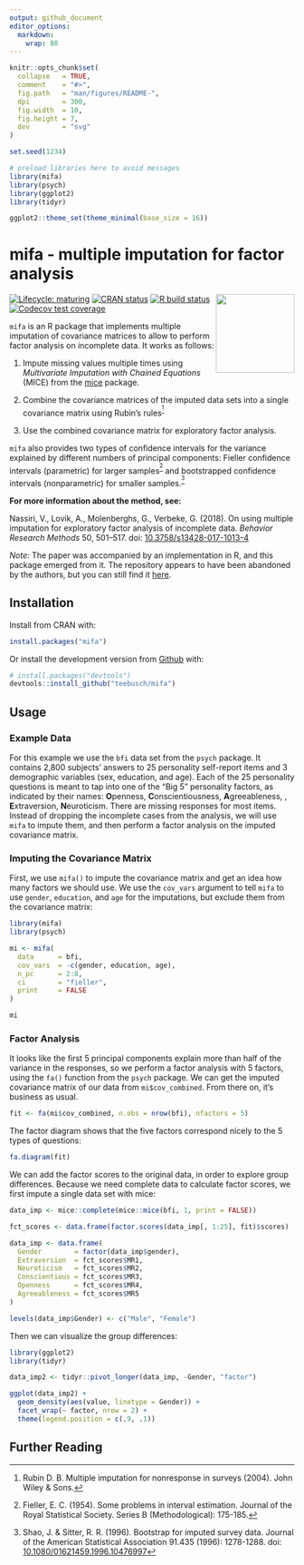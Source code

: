 ```yaml
---
output: github_document
editor_options: 
  markdown: 
    wrap: 80
---
```


<!-- README.md is generated from README.Rmd. Please edit that file -->

```r
knitr::opts_chunk$set(
  collapse   = TRUE,
  comment    = "#>",
  fig.path   = "man/figures/README-",
  dpi        = 300,
  fig.width  = 10,
  fig.height = 7,
  dev        = "svg"
)

set.seed(1234)

# preload libraries here to avoid messages
library(mifa)
library(psych)
library(ggplot2)
library(tidyr)

ggplot2::theme_set(theme_minimal(base_size = 16))
```

# mifa - multiple imputation for factor analysis
<img src='man/figures/logo.png' align="right" height="139" />

<!-- badges: start -->

[![Lifecycle: maturing](https://img.shields.io/badge/lifecycle-maturing-blue.svg)](https://www.tidyverse.org/lifecycle/#maturing)
[![CRAN status](https://www.r-pkg.org/badges/version/mifa)](https://CRAN.R-project.org/package=mifa)
[![R build status](https://github.com/teebusch/mifa/workflows/R-CMD-check/badge.svg)](https://github.com/teebusch/mifa/actions)
[![Codecov test coverage](https://codecov.io/gh/Teebusch/mifa/branch/master/graph/badge.svg)](https://codecov.io/gh/Teebusch/mifa?branch=master)

<!-- badges: end -->

`mifa` is an R package that implements multiple imputation of covariance
matrices to allow to perform factor analysis on incomplete data. It works as
follows:

1.  Impute missing values multiple times using *Multivariate Imputation with
    Chained Equations* (MICE) from the [mice](https://amices.org/mice/) package.

2.  Combine the covariance matrices of the imputed data sets into a single
    covariance matrix using Rubin's rules<sup>^[Rubin D. B. Multiple imputation
    for nonresponse in surveys (2004). John Wiley & Sons.]</sup>

3.  Use the combined covariance matrix for exploratory factor analysis.

`mifa` also provides two types of confidence intervals for the variance
explained by different numbers of principal components: 
Fieller confidence intervals (parametric) for larger samples<sup>^[Fieller, E. 
C. (1954). Some problems in interval estimation. Journal of the Royal 
Statistical Society. Series B (Methodological): 175-185.]</sup> 
and bootstrapped confidence intervals (nonparametric) for smaller 
samples.<sup>^[Shao, J. & Sitter, R. R. (1996). Bootstrap for imputed survey 
data. Journal of the American Statistical Association 91.435 (1996): 1278-1288. doi: [10.1080/01621459.1996.10476997](https://dx.doi.org/10.1080/01621459.1996.10476997)]</sup>

**For more information about the method, see:**

Nassiri, V., Lovik, A., Molenberghs, G., Verbeke, G. (2018). On using multiple
imputation for exploratory factor analysis of incomplete data. *Behavior
Research Methods* 50, 501–517. doi:  [10.3758/s13428-017-1013-4](https://doi.org/10.3758/s13428-017-1013-4)

*Note:* The paper was accompanied by an implementation in R, and this package
emerged from it. The repository appears to have been abandoned by the authors,
but you can still find it [here](https://github.com/vahidnassiri/mifa).

## Installation

Install from CRAN with:

```r
install.packages("mifa")
```

Or install the development version from [Github](https://github.com/teebusch/mifa) with:

``` r
# install.packages("devtools")
devtools::install_github("teebusch/mifa")
```

## Usage

### Example Data

For this example we use the `bfi` data set from the `psych` package. It contains
2,800 subjects' answers to 25 personality self-report items and 3 demographic
variables (sex, education, and age). Each of the 25 personality questions is
meant to tap into one of the "Big 5" personality factors, as indicated by their
names: **O**penness, **C**onscientiousness, **A**greeableness, ,
**E**xtraversion, **N**euroticism. There are missing responses for most items.
Instead of dropping the incomplete cases from the analysis, we will use `mifa`
to impute them, and then perform a factor analysis on the imputed covariance
matrix.

### Imputing the Covariance Matrix

First, we use `mifa()` to impute the covariance matrix and get an idea how many
factors we should use. We use the `cov_vars` argument to tell `mifa` to use
`gender`, `education`, and `age` for the imputations, but exclude them from the
covariance matrix:

```r
library(mifa)
library(psych)

mi <- mifa(
  data      = bfi, 
  cov_vars  = -c(gender, education, age),
  n_pc      = 2:8, 
  ci        = "fieller", 
  print     = FALSE
)

mi
```

### Factor Analysis

It looks like the first 5 principal components explain more than half of the
variance in the responses, so we perform a factor analysis with 5 factors, using
the `fa()` function from the `psych` package. We can get the imputed covariance
matrix of our data from `mi$cov_combined`. From there on, it's business as
usual.

```r
fit <- fa(mi$cov_combined, n.obs = nrow(bfi), nfactors = 5)
```

The factor diagram shows that the five factors correspond nicely to the 5 types
of questions:

```r
fa.diagram(fit)
```

We can add the factor scores to the original data, in order to explore group
differences. Because we need complete data to calculate factor scores, we first
impute a single data set with mice:

```r
data_imp <- mice::complete(mice::mice(bfi, 1, print = FALSE))

fct_scores <- data.frame(factor.scores(data_imp[, 1:25], fit)$scores)

data_imp <- data.frame(
  Gender        = factor(data_imp$gender),
  Extraversion  = fct_scores$MR1,
  Neuroticism   = fct_scores$MR2,
  Conscientious = fct_scores$MR3,
  Openness      = fct_scores$MR4,
  Agreeableness = fct_scores$MR5
)

levels(data_imp$Gender) <- c("Male", "Female")
```

Then we can visualize the group differences:

```r
library(ggplot2)
library(tidyr)

data_imp2 <- tidyr::pivot_longer(data_imp, -Gender, "factor")

ggplot(data_imp2) +
  geom_density(aes(value, linetype = Gender)) +
  facet_wrap(~ factor, nrow = 2) +
  theme(legend.position = c(.9, .1))
```

## Further Reading
